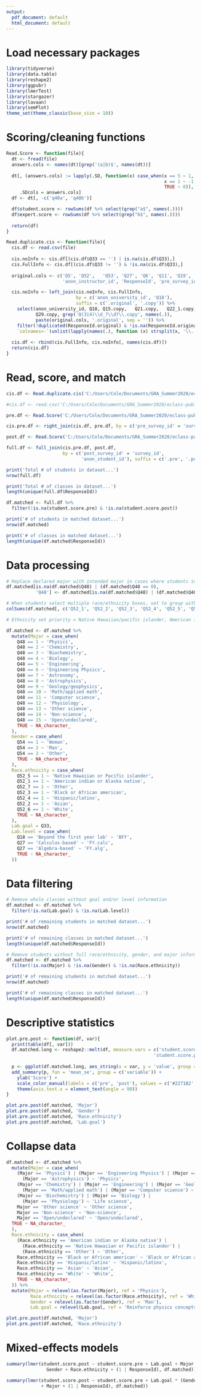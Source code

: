 ```yaml
---
output:
  pdf_document: default
  html_document: default
---
```

# Load necessary packages
```r
library(tidyverse)
library(data.table)
library(reshape2)
library(ggpubr)
library(lmerTest)
library(stargazer)
library(lavaan)
library(semPlot)
theme_set(theme_classic(base_size = 10))
```

# Scoring/cleaning functions
```r
Read.Score <- function(file){
  dt <- fread(file)
  answers.cols <- names(dt)[grep('(a|b)$', names(dt))]
  
  dt[, (answers.cols) := lapply(.SD, function(x) case_when(x == 5 ~ 1,
                                                           x == 1 ~ -1,
                                                           TRUE ~ 0)),
     .SDcols = answers.cols]
  df <- dt[, -c('q40a', 'q40b')]

  df$student.score <- rowSums(df %>% select(grep("a$", names(.))))
  df$expert.score <- rowSums(df %>% select(grep("b$", names(.))))
  
  return(df)
}

Read.duplicate.cis <- function(file){
  cis.df <- read.csv(file)
  
  cis.noInfo <- cis.df[(cis.df$Q33 == '') | is.na(cis.df$Q33),]
  cis.FullInfo <- cis.df[(cis.df$Q33 != '') & !is.na(cis.df$Q33),]
  
  original.cols <- c('Q5', 'Q52',	'Q53', 'Q27', 'Q6',	'Q11', 'Q19',	'Q20', 'StartDate',
                     'anon_instructor_id', 'ResponseId', 'pre_survey_id', 'post_survey_id')

  cis.noInfo <- left_join(cis.noInfo, cis.FullInfo, 
                          by = c('anon_university_id', 'Q18'), 
                          suffix = c('.original', '.copy')) %>%
    select(anon_university_id, Q18, Q15.copy,	Q21.copy,	Q22_1.copy,	Q22_2.copy,	Q23.copy, 
           Q29.copy, grep('Q(3|4)\\d_?\\d?\\.copy', names(.)), 
           paste(original.cols, '.original', sep = '')) %>%
    filter(!duplicated(ResponseId.original) & !is.na(ResponseId.original)) %>%
    `colnames<-`(unlist(lapply(names(.), function (x) strsplit(x, '\\.')[[1]][1])))
  
  cis.df <- rbind(cis.FullInfo, cis.noInfo[, names(cis.df)])
  return(cis.df)
}
```

# Read, score, and match
```r
cis.df <- Read.duplicate.cis('C:/Users/Cole/Documents/GRA_Summer2020/eclass-public-master/anon_cis.csv')

#cis.df <- read.csv('C:/Users/Cole/Documents/GRA_Summer2020/eclass-public-master/anon_cis.csv')

pre.df <- Read.Score('C:/Users/Cole/Documents/GRA_Summer2020/eclass-public-master/anon_pre.csv')

cis.pre.df <- right_join(cis.df, pre.df, by = c('pre_survey_id' = 'survey_id'))

post.df <- Read.Score('C:/Users/Cole/Documents/GRA_Summer2020/eclass-public-master/anon_post.csv')

full.df <- full_join(cis.pre.df, post.df, 
                     by = c('post_survey_id' = 'survey_id', 
                            'anon_student_id'), suffix = c('.pre', '.post'))

print('Total # of students in dataset...')
nrow(full.df)

print('Total # of classes in dataset...')
length(unique(full.df$ResponseId))

df.matched <- full.df %>%
  filter(!is.na(student.score.pre) & !is.na(student.score.post))

print('# of students in matched dataset...')
nrow(df.matched)

print('# of classes in matched dataset...')
length(unique(df.matched$ResponseId))
```

# Data processing
```r
# Replace declared major with intended major in cases where students intend to switch
df.matched[is.na(df.matched$Q48) | (df.matched$Q48 == 0), 
           'Q48'] <- df.matched[is.na(df.matched$Q48) | (df.matched$Q48 == 0), 'Q47']

# When students select multiple race/ethnicity boxes, set to group with minimum membership
colSums(df.matched[, c('Q52_1', 'Q52_2', 'Q52_3', 'Q52_4', 'Q52_5', 'Q52_6', 'Q52_7')], na.rm = TRUE)

# Ethnicity set priority = Native Hawaiian/pacific islander, American indian/Alaska native, Other race/ethnicity, Black/African american, Hispanic/latinx, Asian, White

df.matched <- df.matched %>%
  mutate(Major = case_when(
    Q48 == 1 ~ 'Physics',
    Q48 == 2 ~ 'Chemistry',
    Q48 == 3 ~ 'Biochemistry',
    Q48 == 4 ~ 'Biology',
    Q48 == 5 ~ 'Engineering',
    Q48 == 6 ~ 'Engineering Physics',
    Q48 == 7 ~ 'Astronomy',
    Q48 == 8 ~ 'Astrophysics',
    Q48 == 9 ~ 'Geology/geophysics',
    Q48 == 10 ~ 'Math/applied math',
    Q48 == 11 ~ 'Computer science',
    Q48 == 12 ~ 'Physiology',
    Q48 == 13 ~ 'Other science',
    Q48 == 14 ~ 'Non-science',
    Q48 == 15 ~ 'Open/undeclared',
    TRUE ~ NA_character_
  ),
  Gender = case_when(
    Q54 == 1 ~ 'Woman',
    Q54 == 2 ~ 'Man',
    Q54 == 3 ~ 'Other',
    TRUE ~ NA_character_
  ),
  Race.ethnicity = case_when(
    Q52_5 == 1 ~ 'Native Hawaiian or Pacific islander',
    Q52_1 == 1 ~ 'American indian or Alaska native',
    Q52_7 == 1 ~ 'Other',
    Q52_3 == 1 ~ 'Black or African american',
    Q52_4 == 1 ~ 'Hispanic/latinx',
    Q52_2 == 1 ~ 'Asian',
    Q52_6 == 1 ~ 'White',
    TRUE ~ NA_character_
  ),
  Lab.goal = Q33,
  Lab.level = case_when(
    Q18 == 'Beyond the first year lab' ~ 'BFY',
    Q27 == 'Calculus-based' ~ 'FY.calc',
    Q27 == 'Algebra-based' ~ 'FY.alg',
    TRUE ~ NA_character_
  ))
```

# Data filtering
```r
# Remove whole classes without goal and/or level information
df.matched <- df.matched %>%
  filter(!is.na(Lab.goal) & !is.na(Lab.level))

print('# of remaining students in matched dataset...')
nrow(df.matched)

print('# of remaining classes in matched dataset...')
length(unique(df.matched$ResponseId))

# Remove students without full race/ethnicity, gender, and major information
df.matched <- df.matched %>%
  filter(!is.na(Major) & !is.na(Gender) & !is.na(Race.ethnicity))

print('# of remaining students in matched dataset...')
nrow(df.matched)

print('# of remaining classes in matched dataset...')
length(unique(df.matched$ResponseId))
```

# Descriptive statistics
```r
plot.pre.post <- function(df, var){
  print(table(df[, var]))
  df.matched.long <- reshape2::melt(df, measure.vars = c('student.score.pre', 
                                                       'student.score.post'))
  
  p <- ggplot(df.matched.long, aes_string(x = var, y = 'value', group = 'variable', color = 'variable'))
  add_summary(p, fun = 'mean_se', group = c('variable')) +
    ylab('Score') +
    scale_color_manual(labels = c('pre', 'post'), values = c('#2271B2', '#D55E00')) +
    theme(axis.text.x = element_text(angle = 90))
}

plot.pre.post(df.matched, 'Major')
plot.pre.post(df.matched, 'Gender')
plot.pre.post(df.matched, 'Race.ethnicity')
plot.pre.post(df.matched, 'Lab.goal')
```

# Collapse data
```r
df.matched <- df.matched %>%
  mutate(Major = case_when(
    (Major == 'Physics') | (Major == 'Engineering Physics') | (Major == 'Astronomy') | 
      (Major == 'Astrophysics') ~ 'Physics',
    (Major == 'Chemistry') | (Major == 'Engineering') | (Major == 'Geology/geophysics') | 
      (Major == 'Math/applied math') | (Major == 'Computer science') ~ 'Eng/chem/math/cs/geology',
    (Major == 'Biochemistry') | (Major == 'Biology') | 
      (Major == 'Physiology') ~ 'Life science',
    Major == 'Other science' ~ 'Other science',
    Major == 'Non-science' ~ 'Non-science',
    Major == 'Open/undeclared' ~ 'Open/undeclared',
  TRUE ~ NA_character_
  ),
  Race.ethnicity = case_when(
    (Race.ethnicity == 'American indian or Alaska native') | 
      (Race.ethnicity == 'Native Hawaiian or Pacific islander') | 
      (Race.ethnicity == 'Other') ~ 'Other',
    Race.ethnicity == 'Black or African american' ~ 'Black or African american',
    Race.ethnicity == 'Hispanic/latinx' ~ 'Hispanic/latinx',
    Race.ethnicity == 'Asian' ~ 'Asian',
    Race.ethnicity == 'White' ~ 'White',
    TRUE ~ NA_character_
  )) %>%
  mutate(Major = relevel(as.factor(Major), ref = 'Physics'),
         Race.ethnicity = relevel(as.factor(Race.ethnicity), ref = 'White'),
         Gender = relevel(as.factor(Gender), ref = 'Man'),
         Lab.goal = relevel(Lab.goal, ref = 'Reinforce physics concepts.'))

plot.pre.post(df.matched, 'Major')
plot.pre.post(df.matched, 'Race.ethnicity')
```


# Mixed-effects models
```r
summary(lmer(student.score.post ~ student.score.pre + Lab.goal + Major + 
               Gender + Race.ethnicity + (1 | ResponseId), df.matched))

summary(lmer(student.score.post ~ student.score.pre + Lab.goal * (Gender + Race.ethnicity)
             + Major + (1 | ResponseId), df.matched))
```

